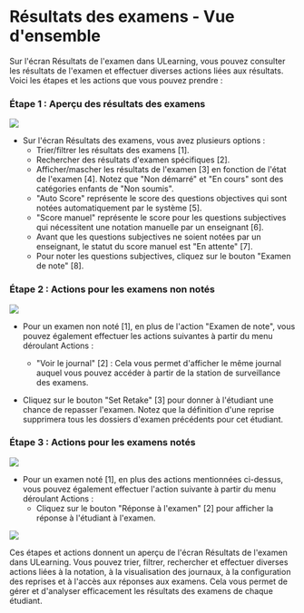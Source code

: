 
# Résultats des examens - Vue d'ensemble 
 
 Sur l'écran Résultats de l'examen dans ULearning, vous pouvez consulter les résultats de l'examen et effectuer diverses actions liées aux résultats. Voici les étapes et les actions que vous pouvez prendre : 
 
 ### Étape 1 : Aperçu des résultats des examens 
 ![]( /img/utest/teacher/result01.png) 
 
 - Sur l'écran Résultats des examens, vous avez plusieurs options : 
     - Trier/filtrer les résultats des examens [1]. 
     - Rechercher des résultats d'examen spécifiques [2]. 
     - Afficher/mascher les résultats de l'examen [3] en fonction de l'état de l'examen [4]. Notez que "Non démarré" et "En cours" sont des catégories enfants de "Non soumis". 
     - "Auto Score" représente le score des questions objectives qui sont notées automatiquement par le système [5]. 
     - "Score manuel" représente le score pour les questions subjectives qui nécessitent une notation manuelle par un enseignant [6]. 
     - Avant que les questions subjectives ne soient notées par un enseignant, le statut du score manuel est "En attente" [7]. 
    - Pour noter les questions subjectives, cliquez sur le bouton "Examen de note" [8]. 
 
 ### Étape 2 : Actions pour les examens non notés 
 ![]( /img/utest/teacher/result02.png) 
 
 - Pour un examen non noté [1], en plus de l'action "Examen de note", vous pouvez également effectuer les actions suivantes à partir du menu déroulant Actions : 
     - "Voir le journal" [2] : Cela vous permet d'afficher le même journal auquel vous pouvez accéder à partir de la station de surveillance des examens. 
 
 - Cliquez sur le bouton "Set Retake" [3] pour donner à l'étudiant une chance de repasser l'examen. Notez que la définition d'une reprise supprimera tous les dossiers d'examen précédents pour cet étudiant. 
 ### Étape 3 : Actions pour les examens notés 
 ![]( /img/utest/teacher/result03.png) 
 - Pour un examen noté [1], en plus des actions mentionnées ci-dessus, vous pouvez également effectuer l'action suivante à partir du menu déroulant Actions : 
     - Cliquez sur le bouton "Réponse à l'examen" [2] pour afficher la réponse à l'étudiant à l'examen. 
 
 ![]( /img/utest/teacher/result04.png) 

 Ces étapes et actions donnent un aperçu de l'écran Résultats de l'examen dans ULearning. Vous pouvez trier, filtrer, rechercher et effectuer diverses actions liées à la notation, à la visualisation des journaux, à la configuration des reprises et à l'accès aux réponses aux examens. Cela vous permet de gérer et d'analyser efficacement les résultats des examens de chaque étudiant.
